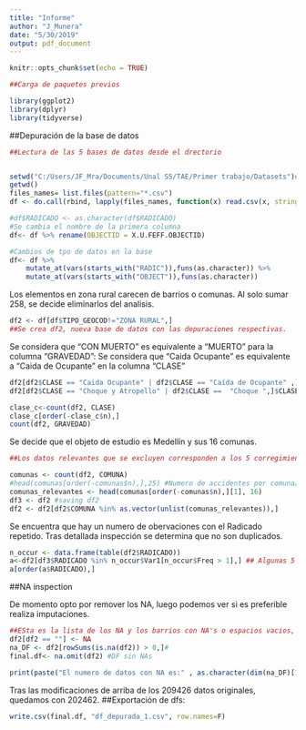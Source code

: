 ```yaml
---
title: "Informe"
author: "J_Munera"
date: "5/30/2019"
output: pdf_document
---
```


```r
knitr::opts_chunk$set(echo = TRUE)
```

```r
##Carga de paquetes previos

library(ggplot2)
library(dplyr)
library(tidyverse)
```

##Depuración de la base de datos
```r
##Lectura de las 5 bases de datos desde el drectorio


setwd("C:/Users/JF_Mra/Documents/Unal S5/TAE/Primer trabajo/Datasets")#Se toman los nombres de los archivos en este directorio
getwd()
files_names= list.files(pattern="*.csv")
df <- do.call(rbind, lapply(files_names, function(x) read.csv(x, stringsAsFactors = FALSE,encoding = 'UTF-8') )) ##se leen y se juntas las 6 bases de datos usando los nombres de los archivos.

```



```r
#df$RADICADO <- as.character(df$RADICADO)
#Se cambia el nombre de la primera columna
df<- df %>% rename(OBJECTID = X.U.FEFF.OBJECTID)

#Cambios de tpo de datos en la base
df<- df %>% 
    mutate_at(vars(starts_with("RADIC")),funs(as.character)) %>%
    mutate_at(vars(starts_with("OBJECT")),funs(as.character))
```


Los elementos en zona rural carecen de barrios o comunas. Al solo sumar 258, se decide eliminarlos del analisis.
```r
df2 <- df[df$TIPO_GEOCOD!="ZONA RURAL",]
##Se crea df2, nueva base de datos con las depuraciones respectivas.
```


Se considera que "CON MUERTO" es equivalente a "MUERTO" para la columna "GRAVEDAD":
Se considera que "Caida Ocupante" es equivalente a "Caida de Ocupante" en la columna "CLASE"
```r

df2[df2$CLASE == "Caida Ocupante" | df2$CLASE == "Caída de Ocupante" ,]$CLASE <- "Caída Ocupante"
df2[df2$CLASE == "Choque y Atropello" | df2$CLASE ==  "Choque ",]$CLASE = "Choque"
```


```r
clase_c<-count(df2, CLASE)
clase_c[order(-clase_c$n),]
count(df2, GRAVEDAD)
```
Se decide que el objeto de estudio es Medellín y sus 16 comunas.

```r
##Los datos relevantes que se excluyen corresponden a los 5 corregimientos, que definen la zona rural de medellín

comunas <- count(df2, COMUNA) 
#head(comunas[order(-comunas$n),],25) #Numero de accidentes por comuna/corregimiento
comunas_relevantes <- head(comunas[order(-comunas$n),][1], 16) 
df3 <- df2 #saving df2
df2 <- df2[df2$COMUNA %in% as.vector(unlist(comunas_relevantes)),]

```


Se encuentra que hay un numero de obervaciones con el Radicado repetido. Tras detallada inspección se determina que no son duplicados.
```r
n_occur <- data.frame(table(df2$RADICADO))
a<-df2[df3$RADICADO %in% n_occur$Var1[n_occur$Freq > 1],] ## Algunas 5 o 6 tienen los mismos datos. Pero la gran mayoria varian en varias columnas
a[order(a$RADICADO),]
```

##NA inspection

De momento opto por remover los NA, luego podemos ver si es preferible realiza imputaciones.
```r
##ESta es la lista de los NA y los barrios con NA's o espacios vacios, si desea eliminarlos o hacerles imputación más adelante
df2[df2 == ""] <- NA
na_DF <- df2[rowSums(is.na(df2)) > 0,]#
final.df<- na.omit(df2) #DF sin NAs

print(paste("El numero de datos con NA es:" , as.character(dim(na_DF)[1])))

```

Tras las modificaciones de arriba de los 209426 datos originales, quedamos con 202462.
##Exportación de dfs:
```r
write.csv(final.df, "df_depurada_1.csv", row.names=F)
```

